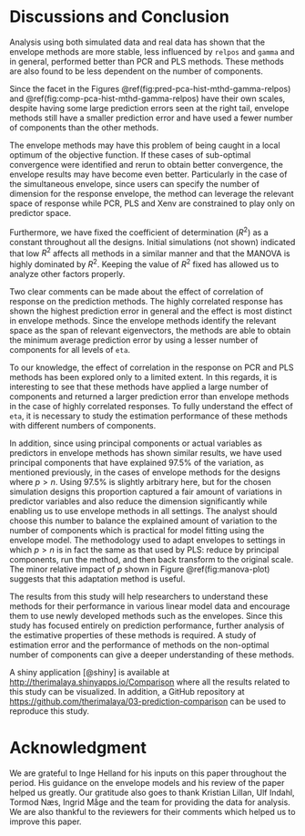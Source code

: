 # Discussions and Conclusion

Analysis using both simulated data and real data has shown that the envelope methods are more stable, less influenced by `relpos` and `gamma` and in general, performed better than PCR and PLS methods. These methods are also found to be less dependent on the number of components.

Since the facet in the Figures \@ref(fig:pred-pca-hist-mthd-gamma-relpos) and \@ref(fig:comp-pca-hist-mthd-gamma-relpos) have their own scales, despite having some large prediction errors seen at the right tail, envelope methods still have a smaller prediction error and have used a fewer number of components than the other methods. 

The envelope methods may have this problem of being caught in a local optimum of the objective function. If these cases of sub-optimal convergence were identified and rerun to obtain better convergence, the envelope results may have become even better. Particularly in the case of the simultaneous envelope, since users can specify the number of dimension for the response envelope, the method can leverage the relevant space of response while PCR, PLS and Xenv are constrained to play only on predictor space.

Furthermore, we have fixed the coefficient of determination ($R^2$) as a constant throughout all the designs. Initial simulations (not shown) indicated that low $R^2$ affects all methods in a similar manner and that the MANOVA is highly dominated by $R^2$. Keeping the value of $R^2$ fixed has allowed us to analyze other factors properly.

Two clear comments can be made about the effect of correlation of response on the prediction methods. The highly correlated response has shown the highest prediction error in general and the effect is most distinct in envelope methods. Since the envelope methods identify the relevant space as the span of relevant eigenvectors, the methods are able to obtain the minimum average prediction error by using a lesser number of components for all levels of `eta`.

To our knowledge, the effect of correlation in the response on PCR and PLS methods has been explored only to a limited extent. In this regards, it is interesting to see that these methods have applied a large number of components and returned a larger prediction error than envelope methods in the case of highly correlated responses. To fully understand the effect of `eta`, it is necessary to study the estimation performance of these methods with different numbers of components.

In addition, since using principal components or actual variables as predictors in envelope methods has shown similar results, we have used principal components that have explained 97.5% of the variation, as mentioned previously, in the cases of envelope methods for the designs where $p>n$. Using 97.5% is slightly arbitrary here, but for the chosen simulation designs this proportion captured a fair amount of variations in predictor variables and also reduce the dimension significantly while enabling us to use envelope methods in all settings. The analyst should choose this number to balance the explained amount of variation to the number of components which is practical for model fitting using the envelope model. The methodology used to adapt envelopes to settings in which $p>n$ is in fact the same as that used by PLS: reduce by principal components, run the method, and then back transform to the original scale. The minor relative impact of $p$ shown in Figure \@ref(fig:manova-plot) suggests that this adaptation method is useful.

The results from this study will help researchers to understand these methods for their performance in various linear model data and encourage them to use newly developed methods such as the envelopes. Since this study has focused entirely on prediction performance, further analysis of the estimative properties of these methods is required. A study of estimation error and the performance of methods on the non-optimal number of components can give a deeper understanding of these methods.

A shiny application [@shiny] is available at [http://therimalaya.shinyapps.io/Comparison](http://therimalaya.shinyapps.io/Comparison) where all the results related to this study can be visualized. In addition, a GitHub repository at [https://github.com/therimalaya/03-prediction-comparison](https://github.com/therimalaya/03-prediction-comparison) can be used to reproduce this study.

# Acknowledgment
We are grateful to Inge Helland for his inputs on this paper throughout the period. His guidance on the envelope models and his review of the paper helped us greatly. Our gratitude also goes to thank Kristian Lillan, Ulf Indahl, Tormod Næs, Ingrid Måge and the team for providing the data for analysis. We are also thankful to the reviewers for their comments which helped us to improve this paper.
